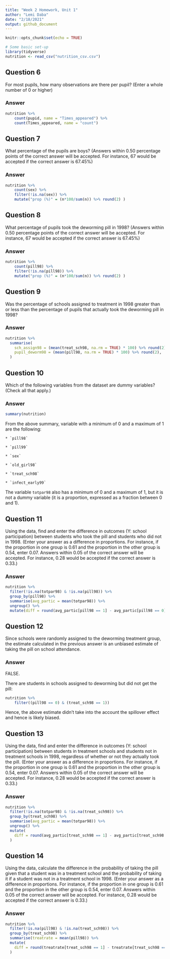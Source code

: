 ```yaml
---
title: "Week 2 Homework, Unit 1"
author: "Lemi Daba"
date: "2/18/2021"
output: github_document
---
```


```r
knitr::opts_chunk$set(echo = TRUE)
```


```r
# Some basic set-up
library(tidyverse)
nutrition <- read_csv("nutrition_csv.csv")
```

## Question 6

For most pupils, how many observations are there per pupil? (Enter a whole number of 0 or higher)

### Answer

```r
nutrition %>% 
    count(pupid, name = "Times_appeared") %>% 
    count(Times_appeared, name = "count")
```


## Question 7

What percentage of the pupils are boys? (Answers within 0.50 percentage points of the correct answer will be accepted. For instance, 67 would be accepted if the correct answer is 67.45%)

### Answer

```r
nutrition %>% 
    count(sex) %>% 
    filter(!is.na(sex)) %>% 
    mutate("prop (%)" = (n*100/sum(n)) %>% round(2) )
```


## Question 8

What percentage of pupils took the deworming pill in 1998? (Answers within 0.50 percentage points of the correct answer will be accepted. For instance, 67 would be accepted if the correct answer is 67.45%)

### Answer

```r
nutrition %>% 
    count(pill98) %>% 
    filter(!is.na(pill98)) %>% 
    mutate("prop (%)" = (n*100/sum(n)) %>% round(2) )
```


## Question 9

Was the percentage of schools assigned to treatment in 1998 greater than or less than the percentage of pupils that actually took the deworming pill in 1998?

### Answer

```r
nutrition %>%
  summarise(
    sch_assign98 = (mean(treat_sch98, na.rm = TRUE) * 100) %>% round(2),
    pupil_deworm98 = (mean(pill98, na.rm = TRUE) * 100) %>% round(2),
  )
```

## Question 10

Which of the following variables from the dataset are dummy variables? (Check all that apply.)


### Answer

```r
summary(nutrition)
```
From the above summary, variable with a minimum of 0 and a maximum of 1 are the following:

    * `pill98`
    
    * `pill99`
    
    * `sex`
    
    * `old_girl98`
    
    * `treat_sch98`
    
    * `infect_early99`

The variable `totpar98` also has a minimum of 0 and a maximum of 1, but it is not a dummy variable (it is a proportion, expressed as a fraction between 0 and 1).


## Question 11

Using the data, find and enter the difference in outcomes (Y: school participation) between students who took the pill and students who did not in 1998. (Enter your answer as a difference in proportions. For instance, if the proportion in one group is 0.61 and the proportion in the other group is 0.54, enter 0.07. Answers within 0.05 of the correct answer will be accepted. For instance, 0.28 would be accepted if the correct answer is 0.33.)

### Answer

```r
nutrition %>%
  filter(!is.na(totpar98) & !is.na(pill98)) %>%
  group_by(pill98) %>%
  summarise(avg_partic = mean(totpar98)) %>%
  ungroup() %>%
  mutate(diff = round(avg_partic[pill98 == 1] - avg_partic[pill98 == 0], 3))
```


## Question 12

Since schools were randomly assigned to the deworming treatment group, the estimate calculated in the previous answer is an unbiased estimate of taking the pill on school attendance.

### Answer

FALSE.

There are students in schools assigned to deworming but did not get the pill:

```r
nutrition %>% 
    filter((pill98 == 0) & (treat_sch98 == 1))
```


Hence, the above estimate didn't take into the account the spillover effect and hence is likely biased.


## Question 13

Using the data, find and enter the difference in outcomes (Y: school participation) between students in treatment schools and students not in treatment schools in 1998, regardless of whether or not they actually took the pill. (Enter your answer as a difference in proportions. For instance, if the proportion in one group is 0.61 and the proportion in the other group is 0.54, enter 0.07. Answers within 0.05 of the correct answer will be accepted. For instance, 0.28 would be accepted if the correct answer is 0.33.)

### Answer

```r
nutrition %>%
  filter(!is.na(totpar98) & !is.na(treat_sch98)) %>%
  group_by(treat_sch98) %>%
  summarise(avg_partic = mean(totpar98)) %>%
  ungroup() %>%
  mutate(
    diff = round(avg_partic[treat_sch98 == 1] - avg_partic[treat_sch98 == 0], 3)
  )
```


## Question 14

Using the data, calculate the difference in the probability of taking the pill given that a student was in a treatment school and the probability of taking it if a student was not in a treatment school in 1998. (Enter your answer as a difference in proportions. For instance, if the proportion in one group is 0.61 and the proportion in the other group is 0.54, enter 0.07. Answers within 0.05 of the correct answer will be accepted. For instance, 0.28 would be accepted if the correct answer is 0.33.)

### Answer

```r
nutrition %>%
  filter(!is.na(pill98) & !is.na(treat_sch98)) %>%
  group_by(treat_sch98) %>%
  summarise(treatrate = mean(pill98)) %>%
  mutate(
    diff = round(treatrate[treat_sch98 == 1] - treatrate[treat_sch98 == 0], 3)
  )
```



















